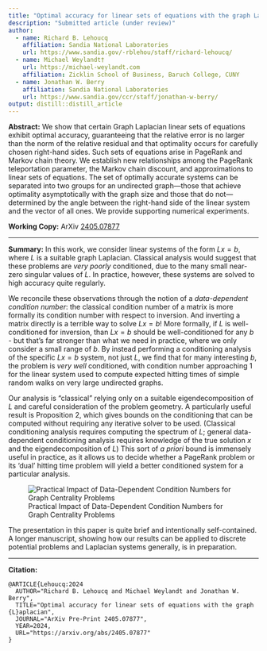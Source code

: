 ```yaml
---
title: "Optimal accuracy for linear sets of equations with the graph Laplacian"
description: "Submitted article (under review)"
author:
  - name: Richard B. Lehoucq
    affiliation: Sandia National Laboratories
    url: https://www.sandia.gov/-rblehou/staff/richard-lehoucq/
  - name: Michael Weylandt†
    url: https://michael-weylandt.com
    affiliation: Zicklin School of Business, Baruch College, CUNY
  - name: Jonathan W. Berry 
    affiliation: Sandia National Laboratories
    url: https://www.sandia.gov/ccr/staff/jonathan-w-berry/
output: distill::distill_article
---
```


**Abstract:** We show that certain Graph Laplacian linear sets of equations exhibit optimal accuracy, guaranteeing that the relative error is no larger than the norm of the relative residual and that optimality occurs for carefully chosen right-hand sides. Such sets of equations arise in PageRank and Markov chain theory. We establish new relationships among the PageRank teleportation parameter, the Markov chain discount, and approximations to linear sets of equations. The set of optimally accurate systems can be separated into two groups for an undirected graph---those that achieve optimality asymptotically with the graph size and those that do not---determined by the angle between the right-hand side of the linear system and the vector of all ones.  We provide supporting numerical experiments. 

**Working Copy:** ArXiv [2405.07877](https://arxiv.org/abs/2405.07877)

<hr>

**Summary:** In this work, we consider linear systems of the form $Lx = b$, where $L$ is a suitable graph Laplacian. Classical analysis would suggest that these problems are *very poorly* conditioned, due to the many small near-zero singular values of $L$. In practice, however, these systems are solved to high accuracy quite regularly. 

We reconcile these observations through the notion of a *data-dependent condition number*: the classical condition number of a matrix is more formally its condition number with respect to inversion. And inverting a matrix directly is a terrible way to solve $Lx = b$! More formally, if $L$ is well-conditioned for inversion, than $Lx = b$ should be well-conditioned for any $b$ - but that's far stronger than what we need in practice, where we only consider a small range of $b$. By instead performing a conditioning analysis of the specific $Lx = b$ system, not just $L$, we find that for many interesting $b$, the problem is *very well* conditioned, with condition number approaching $1$ for the linear system used to compute expected hitting times of simple random walks on very large undirected graphs. 

Our analysis is "classical" relying only on a suitable eigendecomposition of $L$ and careful consideration of the problem geometry. A particularly useful result is Proposition 2, which gives bounds on the conditioning that can be computed without requiring any iterative solver to be used. (Classical conditioning analysis requires computing the spectrum of $L$; general data-dependent conditioning analysis requires knowledge of the true solution $x$ and the eigendecomposition of $L$) This sort of *a priori* bound is immensely useful in practice, as it allows us to decide whether a PageRank problem or its 'dual' hitting time problem will yield a better conditioned system for a particular analysis. 

![Practical Impact of Data-Dependent Condition Numbers for Graph Centrality Problems](../assets/ddcn/ddcn_fig.jpg)

The presentation in this paper is quite brief and intentionally self-contained. A longer manuscript, showing how our results can be applied to discrete potential problems and Laplacian systems generally, is in preparation. 

<hr>

**Citation:**

```
@ARTICLE{Lehoucq:2024
  AUTHOR="Richard B. Lehoucq and Michael Weylandt and Jonathan W. Berry",
  TITLE="Optimal accuracy for linear sets of equations with the graph {L}aplacian",
  JOURNAL="ArXiv Pre-Print 2405.07877",
  YEAR=2024,
  URL="https://arxiv.org/abs/2405.07877"
}
```
